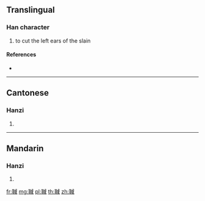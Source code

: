{{character info/new}}
==Translingual==

===Han character===
{{Han char|rn=128|rad=耳|as=08|sn=14|four=13450|canj=SJIRM}}

# to cut the left ears of the slain

====References====
* {{Han ref|kx=0968.070|dkj=29100|dj=1418.060|hdz=42790.130|uh=805D|ud=32861|bh=E3A2|bd=58274}}

----

==Cantonese==

===Hanzi===
{{yue-hanzi|jyut=gwik1|y=gwik1}}

# {{defn|lang=yue|sort=耳08}}

----

==Mandarin==

===Hanzi===
{{cmn-hanzi|pin=[[guó]] ([[guo2]])|wg=kuo<sup>2</sup>}}

# {{defn|lang=cmn|sort=耳08}}

[[fr:聝]]
[[mg:聝]]
[[pl:聝]]
[[th:聝]]
[[zh:聝]]